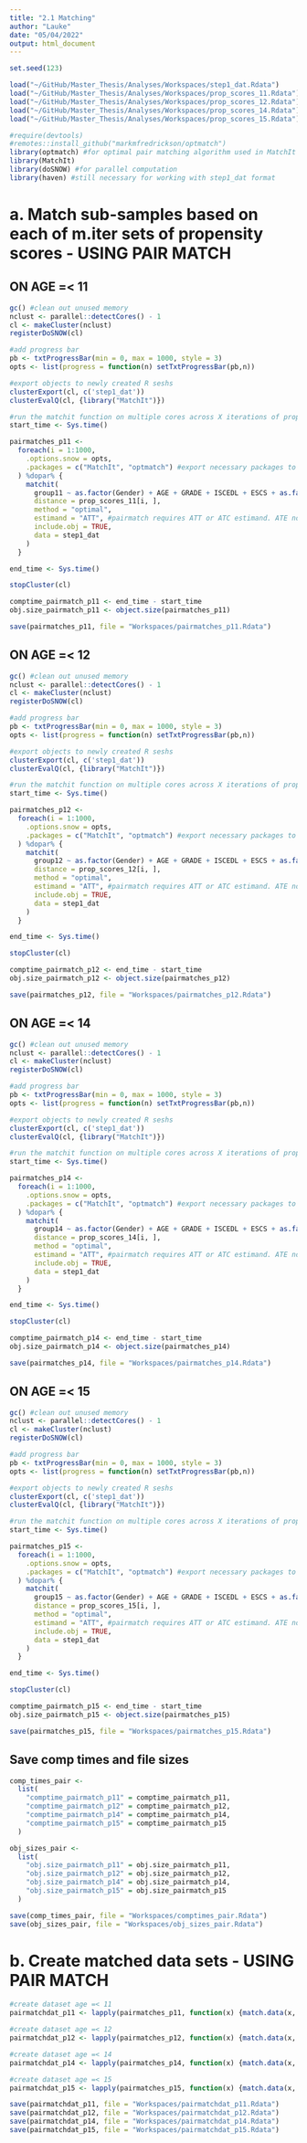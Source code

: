 ```yaml
---
title: "2.1 Matching"
author: "Lauke"
date: "05/04/2022"
output: html_document
---
```


```r
set.seed(123)
```

```r
load("~/GitHub/Master_Thesis/Analyses/Workspaces/step1_dat.Rdata")
load("~/GitHub/Master_Thesis/Analyses/Workspaces/prop_scores_11.Rdata")
load("~/GitHub/Master_Thesis/Analyses/Workspaces/prop_scores_12.Rdata")
load("~/GitHub/Master_Thesis/Analyses/Workspaces/prop_scores_14.Rdata")
load("~/GitHub/Master_Thesis/Analyses/Workspaces/prop_scores_15.Rdata")
```

```r
#require(devtools)
#remotes::install_github("markmfredrickson/optmatch")
library(optmatch) #for optimal pair matching algorithm used in MatchIt package
library(MatchIt)
library(doSNOW) #for parallel computation
library(haven) #still necessary for working with step1_dat format
```


# a. Match sub-samples based on each of m.iter sets of propensity scores - USING PAIR MATCH

## ON AGE =< 11
```r
gc() #clean out unused memory
nclust <- parallel::detectCores() - 1
cl <- makeCluster(nclust)
registerDoSNOW(cl)

#add progress bar
pb <- txtProgressBar(min = 0, max = 1000, style = 3)
opts <- list(progress = function(n) setTxtProgressBar(pb,n))

#export objects to newly created R seshs
clusterExport(cl, c('step1_dat'))
clusterEvalQ(cl, {library("MatchIt")})

#run the matchit function on multiple cores across X iterations of propensity scores
start_time <- Sys.time()

pairmatches_p11 <-
  foreach(i = 1:1000,
    .options.snow = opts,
    .packages = c("MatchIt", "optmatch") #export necessary packages to clusters
  ) %dopar% {
    matchit(
      group11 ~ as.factor(Gender) + AGE + GRADE + ISCEDL + ESCS + as.factor(Language),
      distance = prop_scores_11[i, ],
      method = "optimal",
      estimand = "ATT", #pairmatch requires ATT or ATC estimand. ATE not possible. 
      include.obj = TRUE,
      data = step1_dat
    )
  }

end_time <- Sys.time()

stopCluster(cl)
```

```r
comptime_pairmatch_p11 <- end_time - start_time
obj.size_pairmatch_p11 <- object.size(pairmatches_p11)
```

```r
save(pairmatches_p11, file = "Workspaces/pairmatches_p11.Rdata")
```


## ON AGE =< 12
```r
gc() #clean out unused memory
nclust <- parallel::detectCores() - 1
cl <- makeCluster(nclust)
registerDoSNOW(cl)

#add progress bar
pb <- txtProgressBar(min = 0, max = 1000, style = 3)
opts <- list(progress = function(n) setTxtProgressBar(pb,n))

#export objects to newly created R seshs
clusterExport(cl, c('step1_dat'))
clusterEvalQ(cl, {library("MatchIt")})

#run the matchit function on multiple cores across X iterations of propensity scores
start_time <- Sys.time()

pairmatches_p12 <-
  foreach(i = 1:1000,
    .options.snow = opts,
    .packages = c("MatchIt", "optmatch") #export necessary packages to clusters
  ) %dopar% {
    matchit(
      group12 ~ as.factor(Gender) + AGE + GRADE + ISCEDL + ESCS + as.factor(Language),
      distance = prop_scores_12[i, ],
      method = "optimal",
      estimand = "ATT", #pairmatch requires ATT or ATC estimand. ATE not possible. 
      include.obj = TRUE,
      data = step1_dat
    )
  }

end_time <- Sys.time()

stopCluster(cl)
```

```r
comptime_pairmatch_p12 <- end_time - start_time
obj.size_pairmatch_p12 <- object.size(pairmatches_p12)
```

```r
save(pairmatches_p12, file = "Workspaces/pairmatches_p12.Rdata")
```



## ON AGE =< 14
```r
gc() #clean out unused memory
nclust <- parallel::detectCores() - 1
cl <- makeCluster(nclust)
registerDoSNOW(cl)

#add progress bar
pb <- txtProgressBar(min = 0, max = 1000, style = 3)
opts <- list(progress = function(n) setTxtProgressBar(pb,n))

#export objects to newly created R seshs
clusterExport(cl, c('step1_dat'))
clusterEvalQ(cl, {library("MatchIt")})

#run the matchit function on multiple cores across X iterations of propensity scores
start_time <- Sys.time()

pairmatches_p14 <-
  foreach(i = 1:1000,
    .options.snow = opts,
    .packages = c("MatchIt", "optmatch") #export necessary packages to clusters
  ) %dopar% {
    matchit(
      group14 ~ as.factor(Gender) + AGE + GRADE + ISCEDL + ESCS + as.factor(Language),
      distance = prop_scores_14[i, ],
      method = "optimal",
      estimand = "ATT", #pairmatch requires ATT or ATC estimand. ATE not possible. 
      include.obj = TRUE,
      data = step1_dat
    )
  }

end_time <- Sys.time()

stopCluster(cl)
```

```r
comptime_pairmatch_p14 <- end_time - start_time
obj.size_pairmatch_p14 <- object.size(pairmatches_p14)
```

```r
save(pairmatches_p14, file = "Workspaces/pairmatches_p14.Rdata")
```


## ON AGE =< 15
```r
gc() #clean out unused memory
nclust <- parallel::detectCores() - 1
cl <- makeCluster(nclust)
registerDoSNOW(cl)

#add progress bar
pb <- txtProgressBar(min = 0, max = 1000, style = 3)
opts <- list(progress = function(n) setTxtProgressBar(pb,n))

#export objects to newly created R seshs
clusterExport(cl, c('step1_dat'))
clusterEvalQ(cl, {library("MatchIt")})

#run the matchit function on multiple cores across X iterations of propensity scores
start_time <- Sys.time()

pairmatches_p15 <-
  foreach(i = 1:1000,
    .options.snow = opts,
    .packages = c("MatchIt", "optmatch") #export necessary packages to clusters
  ) %dopar% {
    matchit(
      group15 ~ as.factor(Gender) + AGE + GRADE + ISCEDL + ESCS + as.factor(Language),
      distance = prop_scores_15[i, ],
      method = "optimal",
      estimand = "ATT", #pairmatch requires ATT or ATC estimand. ATE not possible. 
      include.obj = TRUE,
      data = step1_dat
    )
  }

end_time <- Sys.time()

stopCluster(cl)
```

```r
comptime_pairmatch_p15 <- end_time - start_time
obj.size_pairmatch_p15 <- object.size(pairmatches_p15)
```

```r
save(pairmatches_p15, file = "Workspaces/pairmatches_p15.Rdata")
```


## Save comp times and file sizes
```r
comp_times_pair <-
  list(
    "comptime_pairmatch_p11" = comptime_pairmatch_p11,
    "comptime_pairmatch_p12" = comptime_pairmatch_p12,
    "comptime_pairmatch_p14" = comptime_pairmatch_p14,
    "comptime_pairmatch_p15" = comptime_pairmatch_p15
  )

obj_sizes_pair <-
  list(
    "obj.size_pairmatch_p11" = obj.size_pairmatch_p11,
    "obj.size_pairmatch_p12" = obj.size_pairmatch_p12,
    "obj.size_pairmatch_p14" = obj.size_pairmatch_p14,
    "obj.size_pairmatch_p15" = obj.size_pairmatch_p15
  )

save(comp_times_pair, file = "Workspaces/comptimes_pair.Rdata")
save(obj_sizes_pair, file = "Workspaces/obj_sizes_pair.Rdata")
```
# b. Create matched data sets -  USING PAIR MATCH

```r
#create dataset age =< 11
pairmatchdat_p11 <- lapply(pairmatches_p11, function(x) {match.data(x, group = "all", distance = "prop.score", data = step1_dat, drop.unmatched = T)})

#create dataset age =< 12
pairmatchdat_p12 <- lapply(pairmatches_p12, function(x) {match.data(x, group = "all", distance = "prop.score", data = step1_dat, drop.unmatched = T)})

#create dataset age =< 14
pairmatchdat_p14 <- lapply(pairmatches_p14, function(x) {match.data(x, group = "all", distance = "prop.score", data = step1_dat, drop.unmatched = T)})

#create dataset age =< 15
pairmatchdat_p15 <- lapply(pairmatches_p15, function(x) {match.data(x, group = "all", distance = "prop.score", data = step1_dat, drop.unmatched = T)})
```

```r
save(pairmatchdat_p11, file = "Workspaces/pairmatchdat_p11.Rdata")
save(pairmatchdat_p12, file = "Workspaces/pairmatchdat_p12.Rdata")
save(pairmatchdat_p14, file = "Workspaces/pairmatchdat_p14.Rdata")
save(pairmatchdat_p15, file = "Workspaces/pairmatchdat_p15.Rdata")
```
